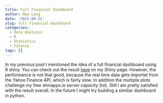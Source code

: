 ```yaml
---
title: Full Financial Dashboard
author: Max Lang
date: '2021-09-22'
slug: full-financial-dashboard
categories:
  - Data Analysis
  - R
  - Statistics
  - Finance
tags: []
---
```


In my previous post I mentioned the idea of a full financial dashboard using R shiny. You can check out the result [here](https://maxmlang.shinyapps.io/FinancialDashboard/) on my Shiny page. However, the performance is not that good, because the real time data gets importet from the Yahoo Finance API, which is fairly slow. In addition the multiple plots challenge my free shinapps.io server capacity (lol). 
Still I am pretty satisfied with the result overall. In the future I might try building a similiar dashboard in python.